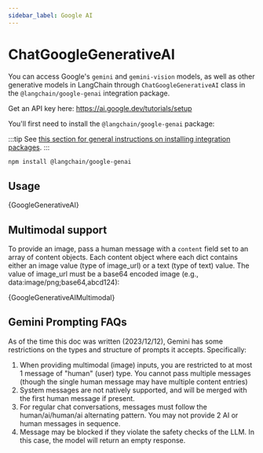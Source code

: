 ```yaml
---
sidebar_label: Google AI
---
```



# ChatGoogleGenerativeAI

You can access Google's `gemini` and `gemini-vision` models, as well as other
generative models in LangChain through `ChatGoogleGenerativeAI` class in the
`@langchain/google-genai` integration package.

Get an API key here: https://ai.google.dev/tutorials/setup

You'll first need to install the `@langchain/google-genai` package:

:::tip
See [this section for general instructions on installing integration packages](/docs/get_started/installation#installing-integration-packages).
:::

```bash npm2yarn
npm install @langchain/google-genai
```

## Usage


<CodeBlock language="typescript">{GoogleGenerativeAI}</CodeBlock>

## Multimodal support

To provide an image, pass a human message with a `content` field set to an array of content objects. Each content object
where each dict contains either an image value (type of image_url) or a text (type of text) value. The value of image_url must be a base64
encoded image (e.g., data:image/png;base64,abcd124):


<CodeBlock language="typescript">{GoogleGenerativeAIMultimodal}</CodeBlock>

## Gemini Prompting FAQs

As of the time this doc was written (2023/12/12), Gemini has some restrictions on the types and structure of prompts it accepts. Specifically:

1. When providing multimodal (image) inputs, you are restricted to at most 1 message of "human" (user) type. You cannot pass multiple messages (though the single human message may have multiple content entries)
2. System messages are not natively supported, and will be merged with the first human message if present.
3. For regular chat conversations, messages must follow the human/ai/human/ai alternating pattern. You may not provide 2 AI or human messages in sequence.
4. Message may be blocked if they violate the safety checks of the LLM. In this case, the model will return an empty response.
